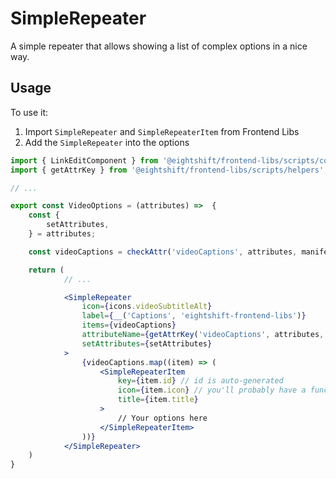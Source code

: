 # SimpleRepeater

A simple repeater that allows showing a list of complex options in a nice way.

## Usage

To use it:
1. Import `SimpleRepeater` and `SimpleRepeaterItem` from Frontend Libs
2. Add the `SimpleRepeater` into the options

```jsx
import { LinkEditComponent } from '@eightshift/frontend-libs/scripts/components';
import { getAttrKey } from '@eightshift/frontend-libs/scripts/helpers';

// ...

export const VideoOptions = (attributes) =>  {
	const {
		setAttributes,
	} = attributes;

	const videoCaptions = checkAttr('videoCaptions', attributes, manifest);

	return (
			// ...

			<SimpleRepeater
				icon={icons.videoSubtitleAlt}
				label={__('Captions', 'eightshift-frontend-libs')}
				items={videoCaptions}
				attributeName={getAttrKey('videoCaptions', attributes, manifest)}
				setAttributes={setAttributes}
			>
				{videoCaptions.map((item) => (
					<SimpleRepeaterItem
						key={item.id} // id is auto-generated
						icon={item.icon} // you'll probably have a function to return an icon based on type
						title={item.title}
					>
						// Your options here
					</SimpleRepeaterItem>
				))}
			</SimpleRepeater>
	)
}
```
